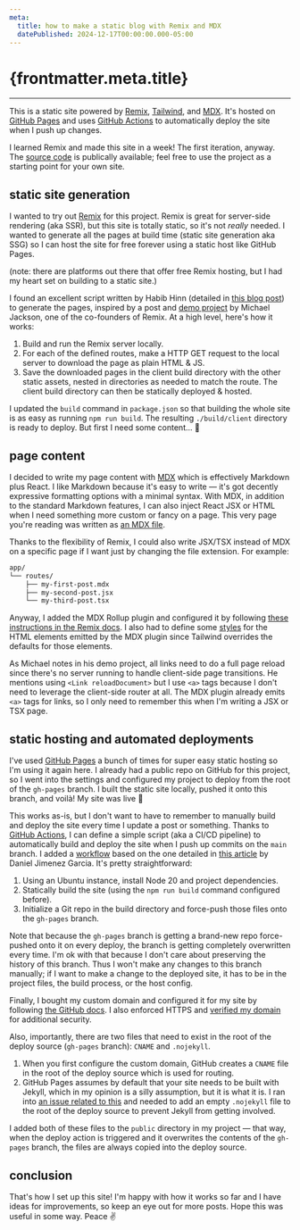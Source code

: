 ```yaml
---
meta:
  title: how to make a static blog with Remix and MDX
  datePublished: 2024-12-17T00:00:00.000-05:00
---
```



# {frontmatter.meta.title}

<ArticleHeader
  datePublished={frontmatter.meta.datePublished}
  dateUpdated={frontmatter.meta.dateUpdated}
/>

---

This is a static site powered by [Remix](https://remix.run/), [Tailwind](https://tailwindcss.com/), and [MDX](https://mdxjs.com/). It's hosted on [GitHub Pages](https://pages.github.com/) and uses [GitHub Actions](https://github.com/features/actions) to automatically deploy the site when I push up changes.

I learned Remix and made this site in a week! The first iteration, anyway. The [source code](https://github.com/benwilson34/benz-house) is publically available; feel free to use the project as a starting point for your own site.

## static site generation

I wanted to try out [Remix](https://remix.run/) for this project. Remix is great for server-side rendering (aka SSR), but this site is totally static, so it's not _really_ needed. I wanted to generate all the pages at build time (static site generation aka SSG) so I can host the site for free forever using a static host like GitHub Pages.

(note: there are platforms out there that offer free Remix hosting, but I had my heart set on building to a static site.)

I found an excellent script written by Habib Hinn (detailed in [this blog post](https://habibhinn.com/blog/how-to-generate-a-static-site-using-remix-run-framework)) to generate the pages, inspired by a post and [demo project](https://github.com/mjackson/remix-ssg-example) by Michael Jackson, one of the co-founders of Remix. At a high level, here's how it works:

1. Build and run the Remix server locally.
1. For each of the defined routes, make a HTTP GET request to the local server to download the page as plain HTML & JS.
1. Save the downloaded pages in the client build directory with the other static assets, nested in directories as needed to match the route. The client build directory can then be statically deployed & hosted.

I updated the `build` command in `package.json` so that building the whole site is as easy as running `npm run build`. The resulting `./build/client` directory is ready to deploy. But first I need some content... 🤔

## page content

I decided to write my page content with [MDX](https://mdxjs.com/) which is effectively Markdown plus React. I like Markdown because it's easy to write — it's got decently expressive formatting options with a minimal syntax. With MDX, in addition to the standard Markdown features, I can also inject React JSX or HTML when I need something more custom or fancy on a page. This very page you're reading was written as [an MDX file](https://github.com/benwilson34/benz-house/blob/main/app/routes/posts.how-to-make-a-static-blog-with-remix-and-mdx.mdx).

Thanks to the flexibility of Remix, I could also write JSX/TSX instead of MDX on a specific page if I want just by changing the file extension. For example:

```txt
app/
└── routes/
    ├── my-first-post.mdx
    ├── my-second-post.jsx
    └── my-third-post.tsx
```

Anyway, I added the MDX Rollup plugin and configured it by following [these instructions in the Remix docs](https://remix.run/docs/en/main/guides/vite#add-mdx-plugin). I also had to define some [styles](https://github.com/benwilson34/benz-house/blob/0c20aa282b43bb17611eb66ba81a6d7d420fc67a/app/tailwind.css) for the HTML elements emitted by the MDX plugin since Tailwind overrides the defaults for those elements.

As Michael notes in his demo project, all links need to do a full page reload since there's no server running to handle client-side page transitions. He mentions using `<Link reloadDocument>` but I use `<a>` tags because I don't need to leverage the client-side router at all. The MDX plugin already emits `<a>` tags for links, so I only need to remember this when I'm writing a JSX or TSX page.

## static hosting and automated deployments

I've used [GitHub Pages](https://pages.github.com/) a bunch of times for super easy static hosting so I'm using it again here. I already had a public repo on GitHub for this project, so I went into the settings and configured my project to deploy from the root of the `gh-pages` branch. I built the static site locally, pushed it onto this branch, and voilà! My site was live 🙌

This works as-is, but I don't want to have to remember to manually build and deploy the site every time I update a post or something. Thanks to [GitHub Actions](https://github.com/features/actions), I can define a simple script (aka a CI/CD pipeline) to automatically build and deploy the site when I push up commits on the `main` branch. I added a [workflow](https://github.com/benwilson34/benz-house/blob/main/.github/workflows/main.yml) based on the one detailed in [this article](https://medium.com/@danieljimgarcia/publishing-static-sites-to-github-pages-using-github-actions-8040f57dfeaf) by Daniel Jimenez Garcia. It's pretty straightforward:

1. Using an Ubuntu instance, install Node 20 and project dependencies.
1. Statically build the site (using the `npm run build` command configured before).
1. Initialize a Git repo in the build directory and force-push those files onto the `gh-pages` branch.

Note that because the `gh-pages` branch is getting a brand-new repo force-pushed onto it on every deploy, the branch is getting completely overwritten every time. I'm ok with that because I don't care about preserving the history of this branch. Thus I won't make any changes to this branch manually; if I want to make a change to the deployed site, it has to be in the project files, the build process, or the host config.

Finally, I bought my custom domain and configured it for my site by following [the GitHub docs](https://docs.github.com/en/pages/configuring-a-custom-domain-for-your-github-pages-site). I also enforced HTTPS and [verified my domain](https://docs.github.com/en/pages/configuring-a-custom-domain-for-your-github-pages-site/verifying-your-custom-domain-for-github-pages) for additional security.

Also, importantly, there are two files that need to exist in the root of the deploy source (`gh-pages` branch): `CNAME` and `.nojekyll`.

1. When you first configure the custom domain, GitHub creates a `CNAME` file in the root of the deploy source which is used for routing.
1. GitHub Pages assumes by default that your site needs to be built with Jekyll, which in my opinion is a silly assumption, but it is what it is. I ran into [an issue related to this](https://github.com/orgs/community/discussions/23166) and needed to add an empty `.nojekyll` file to the root of the deploy source to prevent Jekyll from getting involved.

I added both of these files to the `public` directory in my project — that way, when the deploy action is triggered and it overwrites the contents of the `gh-pages` branch, the files are always copied into the deploy source.

## conclusion

That's how I set up this site! I'm happy with how it works so far and I have ideas for improvements, so keep an eye out for more posts. Hope this was useful in some way. Peace ✌
